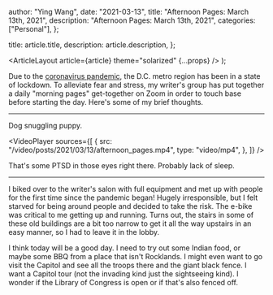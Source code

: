 
  author: "Ying Wang",
  date: "2021-03-13",
  title: "Afternoon Pages: March 13th, 2021",
  description: "Afternoon Pages: March 13th, 2021",
  categories: ["Personal"],
};

  title: article.title,
  description: article.description,
};

  <ArticleLayout article={article} theme="solarized" {...props} />
);

Due to the [coronavirus
pandemic](https://en.wikipedia.org/wiki/2019-20_coronavirus_pandemic), the D.C.
metro region has been in a state of lockdown. To alleviate fear and stress, my
writer's group has put together a daily "morning pages" get-together on Zoom in
order to touch base before starting the day. Here's some of my brief thoughts.

---

Dog snuggling puppy.

<VideoPlayer
  sources={[
    {
      src: "/video/posts/2021/03/13/afternoon_pages.mp4",
      type: "video/mp4",
    },
  ]}
/>

That's some PTSD in those eyes right there. Probably lack of sleep.

---

I biked over to the writer's salon with full equipment and met up with people
for the first time since the pandemic began! Hugely irresponsible, but I felt
starved for being around people and decided to take the risk. The e-bike was
critical to me getting up and running. Turns out, the stairs in some of these
old buildings are a bit too narrow to get it all the way upstairs in an easy
manner, so I had to leave it in the lobby.

I think today will be a good day. I need to try out some Indian food, or maybe
some BBQ from a place that isn't Rocklands. I might even want to go visit the
Capitol and see all the troops there and the giant black fence. I want a Capitol
tour (not the invading kind just the sightseeing kind). I wonder if the Library
of Congress is open or if that's also fenced off.
